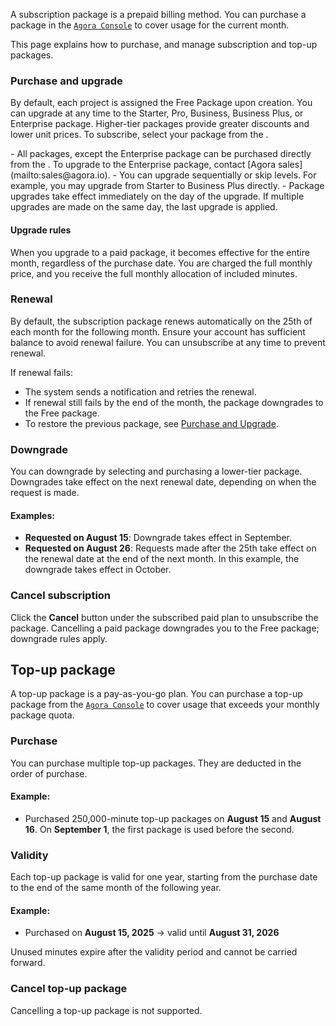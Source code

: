 A subscription package is a prepaid billing method. You can purchase a package in the [`Agora Console`](https://console.agora.io/subscriptions/rtc-plans?tab=monthly) to cover usage for the current month.

This page explains how to purchase, and manage subscription and top-up packages.

### Purchase and upgrade

By default, each project is assigned the Free Package upon creation. You can upgrade at any time to the Starter, Pro, Business, Business Plus, or Enterprise package. Higher-tier packages provide greater discounts and lower unit prices. To subscribe, select your package from the [<Vg k="CONSOLE" />](https://console.agora.io/subscriptions/rtc-plans?tab=monthly).

<Admonition type="info" title="Information">
- All packages, except the Enterprise package can be purchased directly from the <Vg k="CONSOLE" />. To upgrade to the Enterprise package, contact [Agora sales](mailto:sales@agora.io).
- You can upgrade sequentially or skip levels. For example, you may upgrade from Starter to Business Plus directly.
- Package upgrades take effect immediately on the day of the upgrade. If multiple upgrades are made on the same day, the last upgrade is applied.
</Admonition>

#### Upgrade rules

When you upgrade to a paid package, it becomes effective for the entire month, regardless of the purchase date. You are charged the full monthly price, and you receive the full monthly allocation of included minutes.

### Renewal

By default, the subscription package renews automatically on the 25th of each month for the following month. Ensure your account has sufficient balance to avoid renewal failure. You can unsubscribe at any time to prevent renewal.

If renewal fails:

- The system sends a notification and retries the renewal.
- If renewal still fails by the end of the month, the package downgrades to the Free package.
- To restore the previous package, see [Purchase and Upgrade](#purchase-and-upgrade).

### Downgrade

You can downgrade by selecting and purchasing a lower-tier package. Downgrades take effect on the next renewal date, depending on when the request is made.

#### Examples:

* **Requested on August 15**: Downgrade takes effect in September.
* **Requested on August 26**: Requests made after the 25th take effect on the renewal date at the end of the next month. In this example, the downgrade takes effect in October.

### Cancel subscription

Click the **Cancel** button under the subscribed paid plan to unsubscribe the package.  Cancelling a paid package downgrades you to the Free package; downgrade rules apply. 

## Top-up package

A top-up package is a pay-as-you-go plan. You can purchase a top-up package from the [`Agora Console`](https://console.agora.io/subscriptions/rtc-plans?tab=top-up) to cover usage that exceeds your monthly package quota.

### Purchase

You can purchase multiple top-up packages. They are deducted in the order of purchase.

#### Example:

* Purchased 250,000-minute top-up packages on **August 15** and **August 16**. On **September 1**, the first package is used before the second.

### Validity

Each top-up package is valid for one year, starting from the purchase date to the end of the same month of the following year.

#### Example:

* Purchased on **August 15, 2025** → valid until **August 31, 2026**

Unused minutes expire after the validity period and cannot be carried forward.

### Cancel top-up package

Cancelling a top-up package is not supported.

